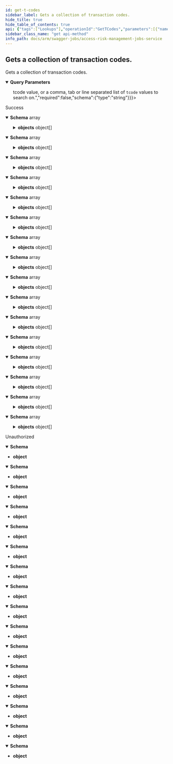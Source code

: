 ```yaml
---
id: get-t-codes
sidebar_label: Gets a collection of transaction codes.
hide_title: true
hide_table_of_contents: true
api: {"tags":["Lookups"],"operationId":"GetTCodes","parameters":[{"name":"options","in":"query","description":"","required":false,"schema":{"type":"string"}},{"name":"search","in":"query","description":"Optional: A value to search the results on.","required":false,"schema":{"type":"string"}},{"name":"bulkSearch","in":"query","description":"Optional: A single <code>tcode</code> value, or a comma, tab or line separated list of <code>tcode</code> values to search on.","required":false,"schema":{"type":"string"}}],"responses":{"200":{"description":"Success","content":{"application/json;odata.metadata=minimal;odata.streaming=true":{"schema":{"uniqueItems":false,"type":"array","items":{"description":"Represents a transaction code object.","type":"object","properties":{"tCode":{"description":"Represents the transaction code.","type":"string"},"description":{"description":"Represents the transaction code description.","type":"string"},"objects":{"description":"Represents the collection of objects assigned to this TCode.","uniqueItems":false,"type":"array","items":{"description":"Represents a TCode authorization object.","type":"object","properties":{"name":{"description":"The name of the TCode authorization object.","type":"string"},"fields":{"description":"A collection of TCode authorization fields.","uniqueItems":false,"type":"array","items":{"description":"Represents a TCode authorization object field.","type":"object","properties":{"name":{"description":"The name of the authorization object field.","type":"string"},"from":{"description":"The starting value of the authorization object field.","type":"string"},"to":{"description":"The ending value of the authorization object field.","type":"string"}}}}}}}}}}},"application/json;odata.metadata=minimal;odata.streaming=false":{"schema":{"uniqueItems":false,"type":"array","items":{"description":"Represents a transaction code object.","type":"object","properties":{"tCode":{"description":"Represents the transaction code.","type":"string"},"description":{"description":"Represents the transaction code description.","type":"string"},"objects":{"description":"Represents the collection of objects assigned to this TCode.","uniqueItems":false,"type":"array","items":{"description":"Represents a TCode authorization object.","type":"object","properties":{"name":{"description":"The name of the TCode authorization object.","type":"string"},"fields":{"description":"A collection of TCode authorization fields.","uniqueItems":false,"type":"array","items":{"description":"Represents a TCode authorization object field.","type":"object","properties":{"name":{"description":"The name of the authorization object field.","type":"string"},"from":{"description":"The starting value of the authorization object field.","type":"string"},"to":{"description":"The ending value of the authorization object field.","type":"string"}}}}}}}}}}},"application/json;odata.metadata=minimal":{"schema":{"uniqueItems":false,"type":"array","items":{"description":"Represents a transaction code object.","type":"object","properties":{"tCode":{"description":"Represents the transaction code.","type":"string"},"description":{"description":"Represents the transaction code description.","type":"string"},"objects":{"description":"Represents the collection of objects assigned to this TCode.","uniqueItems":false,"type":"array","items":{"description":"Represents a TCode authorization object.","type":"object","properties":{"name":{"description":"The name of the TCode authorization object.","type":"string"},"fields":{"description":"A collection of TCode authorization fields.","uniqueItems":false,"type":"array","items":{"description":"Represents a TCode authorization object field.","type":"object","properties":{"name":{"description":"The name of the authorization object field.","type":"string"},"from":{"description":"The starting value of the authorization object field.","type":"string"},"to":{"description":"The ending value of the authorization object field.","type":"string"}}}}}}}}}}},"application/json;odata.metadata=full;odata.streaming=true":{"schema":{"uniqueItems":false,"type":"array","items":{"description":"Represents a transaction code object.","type":"object","properties":{"tCode":{"description":"Represents the transaction code.","type":"string"},"description":{"description":"Represents the transaction code description.","type":"string"},"objects":{"description":"Represents the collection of objects assigned to this TCode.","uniqueItems":false,"type":"array","items":{"description":"Represents a TCode authorization object.","type":"object","properties":{"name":{"description":"The name of the TCode authorization object.","type":"string"},"fields":{"description":"A collection of TCode authorization fields.","uniqueItems":false,"type":"array","items":{"description":"Represents a TCode authorization object field.","type":"object","properties":{"name":{"description":"The name of the authorization object field.","type":"string"},"from":{"description":"The starting value of the authorization object field.","type":"string"},"to":{"description":"The ending value of the authorization object field.","type":"string"}}}}}}}}}}},"application/json;odata.metadata=full;odata.streaming=false":{"schema":{"uniqueItems":false,"type":"array","items":{"description":"Represents a transaction code object.","type":"object","properties":{"tCode":{"description":"Represents the transaction code.","type":"string"},"description":{"description":"Represents the transaction code description.","type":"string"},"objects":{"description":"Represents the collection of objects assigned to this TCode.","uniqueItems":false,"type":"array","items":{"description":"Represents a TCode authorization object.","type":"object","properties":{"name":{"description":"The name of the TCode authorization object.","type":"string"},"fields":{"description":"A collection of TCode authorization fields.","uniqueItems":false,"type":"array","items":{"description":"Represents a TCode authorization object field.","type":"object","properties":{"name":{"description":"The name of the authorization object field.","type":"string"},"from":{"description":"The starting value of the authorization object field.","type":"string"},"to":{"description":"The ending value of the authorization object field.","type":"string"}}}}}}}}}}},"application/json;odata.metadata=full":{"schema":{"uniqueItems":false,"type":"array","items":{"description":"Represents a transaction code object.","type":"object","properties":{"tCode":{"description":"Represents the transaction code.","type":"string"},"description":{"description":"Represents the transaction code description.","type":"string"},"objects":{"description":"Represents the collection of objects assigned to this TCode.","uniqueItems":false,"type":"array","items":{"description":"Represents a TCode authorization object.","type":"object","properties":{"name":{"description":"The name of the TCode authorization object.","type":"string"},"fields":{"description":"A collection of TCode authorization fields.","uniqueItems":false,"type":"array","items":{"description":"Represents a TCode authorization object field.","type":"object","properties":{"name":{"description":"The name of the authorization object field.","type":"string"},"from":{"description":"The starting value of the authorization object field.","type":"string"},"to":{"description":"The ending value of the authorization object field.","type":"string"}}}}}}}}}}},"application/json;odata.metadata=none;odata.streaming=true":{"schema":{"uniqueItems":false,"type":"array","items":{"description":"Represents a transaction code object.","type":"object","properties":{"tCode":{"description":"Represents the transaction code.","type":"string"},"description":{"description":"Represents the transaction code description.","type":"string"},"objects":{"description":"Represents the collection of objects assigned to this TCode.","uniqueItems":false,"type":"array","items":{"description":"Represents a TCode authorization object.","type":"object","properties":{"name":{"description":"The name of the TCode authorization object.","type":"string"},"fields":{"description":"A collection of TCode authorization fields.","uniqueItems":false,"type":"array","items":{"description":"Represents a TCode authorization object field.","type":"object","properties":{"name":{"description":"The name of the authorization object field.","type":"string"},"from":{"description":"The starting value of the authorization object field.","type":"string"},"to":{"description":"The ending value of the authorization object field.","type":"string"}}}}}}}}}}},"application/json;odata.metadata=none;odata.streaming=false":{"schema":{"uniqueItems":false,"type":"array","items":{"description":"Represents a transaction code object.","type":"object","properties":{"tCode":{"description":"Represents the transaction code.","type":"string"},"description":{"description":"Represents the transaction code description.","type":"string"},"objects":{"description":"Represents the collection of objects assigned to this TCode.","uniqueItems":false,"type":"array","items":{"description":"Represents a TCode authorization object.","type":"object","properties":{"name":{"description":"The name of the TCode authorization object.","type":"string"},"fields":{"description":"A collection of TCode authorization fields.","uniqueItems":false,"type":"array","items":{"description":"Represents a TCode authorization object field.","type":"object","properties":{"name":{"description":"The name of the authorization object field.","type":"string"},"from":{"description":"The starting value of the authorization object field.","type":"string"},"to":{"description":"The ending value of the authorization object field.","type":"string"}}}}}}}}}}},"application/json;odata.metadata=none":{"schema":{"uniqueItems":false,"type":"array","items":{"description":"Represents a transaction code object.","type":"object","properties":{"tCode":{"description":"Represents the transaction code.","type":"string"},"description":{"description":"Represents the transaction code description.","type":"string"},"objects":{"description":"Represents the collection of objects assigned to this TCode.","uniqueItems":false,"type":"array","items":{"description":"Represents a TCode authorization object.","type":"object","properties":{"name":{"description":"The name of the TCode authorization object.","type":"string"},"fields":{"description":"A collection of TCode authorization fields.","uniqueItems":false,"type":"array","items":{"description":"Represents a TCode authorization object field.","type":"object","properties":{"name":{"description":"The name of the authorization object field.","type":"string"},"from":{"description":"The starting value of the authorization object field.","type":"string"},"to":{"description":"The ending value of the authorization object field.","type":"string"}}}}}}}}}}},"application/json;odata.streaming=true":{"schema":{"uniqueItems":false,"type":"array","items":{"description":"Represents a transaction code object.","type":"object","properties":{"tCode":{"description":"Represents the transaction code.","type":"string"},"description":{"description":"Represents the transaction code description.","type":"string"},"objects":{"description":"Represents the collection of objects assigned to this TCode.","uniqueItems":false,"type":"array","items":{"description":"Represents a TCode authorization object.","type":"object","properties":{"name":{"description":"The name of the TCode authorization object.","type":"string"},"fields":{"description":"A collection of TCode authorization fields.","uniqueItems":false,"type":"array","items":{"description":"Represents a TCode authorization object field.","type":"object","properties":{"name":{"description":"The name of the authorization object field.","type":"string"},"from":{"description":"The starting value of the authorization object field.","type":"string"},"to":{"description":"The ending value of the authorization object field.","type":"string"}}}}}}}}}}},"application/json;odata.streaming=false":{"schema":{"uniqueItems":false,"type":"array","items":{"description":"Represents a transaction code object.","type":"object","properties":{"tCode":{"description":"Represents the transaction code.","type":"string"},"description":{"description":"Represents the transaction code description.","type":"string"},"objects":{"description":"Represents the collection of objects assigned to this TCode.","uniqueItems":false,"type":"array","items":{"description":"Represents a TCode authorization object.","type":"object","properties":{"name":{"description":"The name of the TCode authorization object.","type":"string"},"fields":{"description":"A collection of TCode authorization fields.","uniqueItems":false,"type":"array","items":{"description":"Represents a TCode authorization object field.","type":"object","properties":{"name":{"description":"The name of the authorization object field.","type":"string"},"from":{"description":"The starting value of the authorization object field.","type":"string"},"to":{"description":"The ending value of the authorization object field.","type":"string"}}}}}}}}}}},"application/json":{"schema":{"uniqueItems":false,"type":"array","items":{"description":"Represents a transaction code object.","type":"object","properties":{"tCode":{"description":"Represents the transaction code.","type":"string"},"description":{"description":"Represents the transaction code description.","type":"string"},"objects":{"description":"Represents the collection of objects assigned to this TCode.","uniqueItems":false,"type":"array","items":{"description":"Represents a TCode authorization object.","type":"object","properties":{"name":{"description":"The name of the TCode authorization object.","type":"string"},"fields":{"description":"A collection of TCode authorization fields.","uniqueItems":false,"type":"array","items":{"description":"Represents a TCode authorization object field.","type":"object","properties":{"name":{"description":"The name of the authorization object field.","type":"string"},"from":{"description":"The starting value of the authorization object field.","type":"string"},"to":{"description":"The ending value of the authorization object field.","type":"string"}}}}}}}}}}},"application/xml":{"schema":{"uniqueItems":false,"type":"array","items":{"description":"Represents a transaction code object.","type":"object","properties":{"tCode":{"description":"Represents the transaction code.","type":"string"},"description":{"description":"Represents the transaction code description.","type":"string"},"objects":{"description":"Represents the collection of objects assigned to this TCode.","uniqueItems":false,"type":"array","items":{"description":"Represents a TCode authorization object.","type":"object","properties":{"name":{"description":"The name of the TCode authorization object.","type":"string"},"fields":{"description":"A collection of TCode authorization fields.","uniqueItems":false,"type":"array","items":{"description":"Represents a TCode authorization object field.","type":"object","properties":{"name":{"description":"The name of the authorization object field.","type":"string"},"from":{"description":"The starting value of the authorization object field.","type":"string"},"to":{"description":"The ending value of the authorization object field.","type":"string"}}}}}}}}}}},"application/prs.odatatestxx-odata":{"schema":{"uniqueItems":false,"type":"array","items":{"description":"Represents a transaction code object.","type":"object","properties":{"tCode":{"description":"Represents the transaction code.","type":"string"},"description":{"description":"Represents the transaction code description.","type":"string"},"objects":{"description":"Represents the collection of objects assigned to this TCode.","uniqueItems":false,"type":"array","items":{"description":"Represents a TCode authorization object.","type":"object","properties":{"name":{"description":"The name of the TCode authorization object.","type":"string"},"fields":{"description":"A collection of TCode authorization fields.","uniqueItems":false,"type":"array","items":{"description":"Represents a TCode authorization object field.","type":"object","properties":{"name":{"description":"The name of the authorization object field.","type":"string"},"from":{"description":"The starting value of the authorization object field.","type":"string"},"to":{"description":"The ending value of the authorization object field.","type":"string"}}}}}}}}}}},"text/plain":{"schema":{"uniqueItems":false,"type":"array","items":{"description":"Represents a transaction code object.","type":"object","properties":{"tCode":{"description":"Represents the transaction code.","type":"string"},"description":{"description":"Represents the transaction code description.","type":"string"},"objects":{"description":"Represents the collection of objects assigned to this TCode.","uniqueItems":false,"type":"array","items":{"description":"Represents a TCode authorization object.","type":"object","properties":{"name":{"description":"The name of the TCode authorization object.","type":"string"},"fields":{"description":"A collection of TCode authorization fields.","uniqueItems":false,"type":"array","items":{"description":"Represents a TCode authorization object field.","type":"object","properties":{"name":{"description":"The name of the authorization object field.","type":"string"},"from":{"description":"The starting value of the authorization object field.","type":"string"},"to":{"description":"The ending value of the authorization object field.","type":"string"}}}}}}}}}}},"text/json":{"schema":{"uniqueItems":false,"type":"array","items":{"description":"Represents a transaction code object.","type":"object","properties":{"tCode":{"description":"Represents the transaction code.","type":"string"},"description":{"description":"Represents the transaction code description.","type":"string"},"objects":{"description":"Represents the collection of objects assigned to this TCode.","uniqueItems":false,"type":"array","items":{"description":"Represents a TCode authorization object.","type":"object","properties":{"name":{"description":"The name of the TCode authorization object.","type":"string"},"fields":{"description":"A collection of TCode authorization fields.","uniqueItems":false,"type":"array","items":{"description":"Represents a TCode authorization object field.","type":"object","properties":{"name":{"description":"The name of the authorization object field.","type":"string"},"from":{"description":"The starting value of the authorization object field.","type":"string"},"to":{"description":"The ending value of the authorization object field.","type":"string"}}}}}}}}}}}}},"401":{"description":"Unauthorized","content":{"application/json;odata.metadata=minimal;odata.streaming=true":{"schema":{"type":"object"}},"application/json;odata.metadata=minimal;odata.streaming=false":{"schema":{"type":"object"}},"application/json;odata.metadata=minimal":{"schema":{"type":"object"}},"application/json;odata.metadata=full;odata.streaming=true":{"schema":{"type":"object"}},"application/json;odata.metadata=full;odata.streaming=false":{"schema":{"type":"object"}},"application/json;odata.metadata=full":{"schema":{"type":"object"}},"application/json;odata.metadata=none;odata.streaming=true":{"schema":{"type":"object"}},"application/json;odata.metadata=none;odata.streaming=false":{"schema":{"type":"object"}},"application/json;odata.metadata=none":{"schema":{"type":"object"}},"application/json;odata.streaming=true":{"schema":{"type":"object"}},"application/json;odata.streaming=false":{"schema":{"type":"object"}},"application/json":{"schema":{"type":"object"}},"application/xml":{"schema":{"type":"object"}},"application/prs.odatatestxx-odata":{"schema":{"type":"object"}},"text/plain":{"schema":{"type":"object"}},"text/json":{"schema":{"type":"object"}}}}},"description":"Gets a collection of transaction codes.","method":"get","path":"/api/lookups/tcodes","info":{"version":"1.0","title":"Access Risk Management Jobs Service"},"postman":{"name":"Gets a collection of transaction codes.","description":{"type":"text/plain"},"url":{"path":["api","lookups","tcodes"],"host":["{{baseUrl}}"],"query":[{"disabled":false,"key":"options","value":""},{"disabled":false,"description":{"content":"Optional: A value to search the results on.","type":"text/plain"},"key":"search","value":""},{"disabled":false,"description":{"content":"Optional: A single <code>tcode</code> value, or a comma, tab or line separated list of <code>tcode</code> values to search on.","type":"text/plain"},"key":"bulkSearch","value":""}],"variable":[]},"header":[{"key":"Accept","value":"application/json;odata.metadata=minimal;odata.streaming=true"}],"method":"GET"}}
sidebar_class_name: "get api-method"
info_path: docs/arm/swagger-jobs/access-risk-management-jobs-service
---
```



## Gets a collection of transaction codes.



Gets a collection of transaction codes.

<details style={{"marginBottom":"1rem"}} data-collapsed={false} open={true}><summary style={{}}><strong>Query Parameters</strong></summary><div><ul><ParamsItem className={"paramsItem"} param={{"name":"options","in":"query","description":"","required":false,"schema":{"type":"string"}}}></ParamsItem><ParamsItem className={"paramsItem"} param={{"name":"search","in":"query","description":"Optional: A value to search the results on.","required":false,"schema":{"type":"string"}}}></ParamsItem><ParamsItem className={"paramsItem"} param={{"name":"bulkSearch","in":"query","description":"Optional: A single <code>tcode</code> value, or a comma, tab or line separated list of <code>tcode</code> values to search on.","required":false,"schema":{"type":"string"}}}></ParamsItem></ul></div></details><div><ApiTabs><TabItem label={"200"} value={"200"}><div>

Success

</div><div><MimeTabs groupId={"mime-type"}><TabItem label={"application/json;odata.metadata=minimal;odata.streaming=true"} value={"application/json;odata.metadata=minimal;odata.streaming=true"}><SchemaTabs groupId={"schema-tabs"}><TabItem label={"Schema"} value={"Schema"}><details style={{}} data-collapsed={false} open={true}><summary style={{"textAlign":"left"}}><strong>Schema</strong><span style={{"opacity":"0.6"}}> array</span></summary><div style={{"textAlign":"left","marginLeft":"1rem"}}></div><ul style={{"marginLeft":"1rem"}}><SchemaItem collapsible={false} name={"tCode"} required={false} schemaDescription={"Represents the transaction code."} schemaName={"string"} qualifierMessage={undefined} defaultValue={undefined}></SchemaItem><SchemaItem collapsible={false} name={"description"} required={false} schemaDescription={"Represents the transaction code description."} schemaName={"string"} qualifierMessage={undefined} defaultValue={undefined}></SchemaItem><SchemaItem collapsible={true} className={"schemaItem"}><details style={{}}><summary style={{}}><strong>objects</strong><span style={{"opacity":"0.6"}}> object[]</span></summary><div style={{"marginLeft":"1rem"}}><div style={{"marginTop":".5rem","marginBottom":".5rem"}}>

Represents the collection of objects assigned to this TCode.

</div><SchemaItem collapsible={false} name={"name"} required={false} schemaDescription={"The name of the TCode authorization object."} schemaName={"string"} qualifierMessage={undefined} defaultValue={undefined}></SchemaItem><SchemaItem collapsible={true} className={"schemaItem"}><details style={{}}><summary style={{}}><strong>fields</strong><span style={{"opacity":"0.6"}}> object[]</span></summary><div style={{"marginLeft":"1rem"}}><div style={{"marginTop":".5rem","marginBottom":".5rem"}}>

A collection of TCode authorization fields.

</div><SchemaItem collapsible={false} name={"name"} required={false} schemaDescription={"The name of the authorization object field."} schemaName={"string"} qualifierMessage={undefined} defaultValue={undefined}></SchemaItem><SchemaItem collapsible={false} name={"from"} required={false} schemaDescription={"The starting value of the authorization object field."} schemaName={"string"} qualifierMessage={undefined} defaultValue={undefined}></SchemaItem><SchemaItem collapsible={false} name={"to"} required={false} schemaDescription={"The ending value of the authorization object field."} schemaName={"string"} qualifierMessage={undefined} defaultValue={undefined}></SchemaItem></div></details></SchemaItem></div></details></SchemaItem></ul></details></TabItem></SchemaTabs></TabItem><TabItem label={"application/json;odata.metadata=minimal;odata.streaming=false"} value={"application/json;odata.metadata=minimal;odata.streaming=false"}><SchemaTabs groupId={"schema-tabs"}><TabItem label={"Schema"} value={"Schema"}><details style={{}} data-collapsed={false} open={true}><summary style={{"textAlign":"left"}}><strong>Schema</strong><span style={{"opacity":"0.6"}}> array</span></summary><div style={{"textAlign":"left","marginLeft":"1rem"}}></div><ul style={{"marginLeft":"1rem"}}><SchemaItem collapsible={false} name={"tCode"} required={false} schemaDescription={"Represents the transaction code."} schemaName={"string"} qualifierMessage={undefined} defaultValue={undefined}></SchemaItem><SchemaItem collapsible={false} name={"description"} required={false} schemaDescription={"Represents the transaction code description."} schemaName={"string"} qualifierMessage={undefined} defaultValue={undefined}></SchemaItem><SchemaItem collapsible={true} className={"schemaItem"}><details style={{}}><summary style={{}}><strong>objects</strong><span style={{"opacity":"0.6"}}> object[]</span></summary><div style={{"marginLeft":"1rem"}}><div style={{"marginTop":".5rem","marginBottom":".5rem"}}>

Represents the collection of objects assigned to this TCode.

</div><SchemaItem collapsible={false} name={"name"} required={false} schemaDescription={"The name of the TCode authorization object."} schemaName={"string"} qualifierMessage={undefined} defaultValue={undefined}></SchemaItem><SchemaItem collapsible={true} className={"schemaItem"}><details style={{}}><summary style={{}}><strong>fields</strong><span style={{"opacity":"0.6"}}> object[]</span></summary><div style={{"marginLeft":"1rem"}}><div style={{"marginTop":".5rem","marginBottom":".5rem"}}>

A collection of TCode authorization fields.

</div><SchemaItem collapsible={false} name={"name"} required={false} schemaDescription={"The name of the authorization object field."} schemaName={"string"} qualifierMessage={undefined} defaultValue={undefined}></SchemaItem><SchemaItem collapsible={false} name={"from"} required={false} schemaDescription={"The starting value of the authorization object field."} schemaName={"string"} qualifierMessage={undefined} defaultValue={undefined}></SchemaItem><SchemaItem collapsible={false} name={"to"} required={false} schemaDescription={"The ending value of the authorization object field."} schemaName={"string"} qualifierMessage={undefined} defaultValue={undefined}></SchemaItem></div></details></SchemaItem></div></details></SchemaItem></ul></details></TabItem></SchemaTabs></TabItem><TabItem label={"application/json;odata.metadata=minimal"} value={"application/json;odata.metadata=minimal"}><SchemaTabs groupId={"schema-tabs"}><TabItem label={"Schema"} value={"Schema"}><details style={{}} data-collapsed={false} open={true}><summary style={{"textAlign":"left"}}><strong>Schema</strong><span style={{"opacity":"0.6"}}> array</span></summary><div style={{"textAlign":"left","marginLeft":"1rem"}}></div><ul style={{"marginLeft":"1rem"}}><SchemaItem collapsible={false} name={"tCode"} required={false} schemaDescription={"Represents the transaction code."} schemaName={"string"} qualifierMessage={undefined} defaultValue={undefined}></SchemaItem><SchemaItem collapsible={false} name={"description"} required={false} schemaDescription={"Represents the transaction code description."} schemaName={"string"} qualifierMessage={undefined} defaultValue={undefined}></SchemaItem><SchemaItem collapsible={true} className={"schemaItem"}><details style={{}}><summary style={{}}><strong>objects</strong><span style={{"opacity":"0.6"}}> object[]</span></summary><div style={{"marginLeft":"1rem"}}><div style={{"marginTop":".5rem","marginBottom":".5rem"}}>

Represents the collection of objects assigned to this TCode.

</div><SchemaItem collapsible={false} name={"name"} required={false} schemaDescription={"The name of the TCode authorization object."} schemaName={"string"} qualifierMessage={undefined} defaultValue={undefined}></SchemaItem><SchemaItem collapsible={true} className={"schemaItem"}><details style={{}}><summary style={{}}><strong>fields</strong><span style={{"opacity":"0.6"}}> object[]</span></summary><div style={{"marginLeft":"1rem"}}><div style={{"marginTop":".5rem","marginBottom":".5rem"}}>

A collection of TCode authorization fields.

</div><SchemaItem collapsible={false} name={"name"} required={false} schemaDescription={"The name of the authorization object field."} schemaName={"string"} qualifierMessage={undefined} defaultValue={undefined}></SchemaItem><SchemaItem collapsible={false} name={"from"} required={false} schemaDescription={"The starting value of the authorization object field."} schemaName={"string"} qualifierMessage={undefined} defaultValue={undefined}></SchemaItem><SchemaItem collapsible={false} name={"to"} required={false} schemaDescription={"The ending value of the authorization object field."} schemaName={"string"} qualifierMessage={undefined} defaultValue={undefined}></SchemaItem></div></details></SchemaItem></div></details></SchemaItem></ul></details></TabItem></SchemaTabs></TabItem><TabItem label={"application/json;odata.metadata=full;odata.streaming=true"} value={"application/json;odata.metadata=full;odata.streaming=true"}><SchemaTabs groupId={"schema-tabs"}><TabItem label={"Schema"} value={"Schema"}><details style={{}} data-collapsed={false} open={true}><summary style={{"textAlign":"left"}}><strong>Schema</strong><span style={{"opacity":"0.6"}}> array</span></summary><div style={{"textAlign":"left","marginLeft":"1rem"}}></div><ul style={{"marginLeft":"1rem"}}><SchemaItem collapsible={false} name={"tCode"} required={false} schemaDescription={"Represents the transaction code."} schemaName={"string"} qualifierMessage={undefined} defaultValue={undefined}></SchemaItem><SchemaItem collapsible={false} name={"description"} required={false} schemaDescription={"Represents the transaction code description."} schemaName={"string"} qualifierMessage={undefined} defaultValue={undefined}></SchemaItem><SchemaItem collapsible={true} className={"schemaItem"}><details style={{}}><summary style={{}}><strong>objects</strong><span style={{"opacity":"0.6"}}> object[]</span></summary><div style={{"marginLeft":"1rem"}}><div style={{"marginTop":".5rem","marginBottom":".5rem"}}>

Represents the collection of objects assigned to this TCode.

</div><SchemaItem collapsible={false} name={"name"} required={false} schemaDescription={"The name of the TCode authorization object."} schemaName={"string"} qualifierMessage={undefined} defaultValue={undefined}></SchemaItem><SchemaItem collapsible={true} className={"schemaItem"}><details style={{}}><summary style={{}}><strong>fields</strong><span style={{"opacity":"0.6"}}> object[]</span></summary><div style={{"marginLeft":"1rem"}}><div style={{"marginTop":".5rem","marginBottom":".5rem"}}>

A collection of TCode authorization fields.

</div><SchemaItem collapsible={false} name={"name"} required={false} schemaDescription={"The name of the authorization object field."} schemaName={"string"} qualifierMessage={undefined} defaultValue={undefined}></SchemaItem><SchemaItem collapsible={false} name={"from"} required={false} schemaDescription={"The starting value of the authorization object field."} schemaName={"string"} qualifierMessage={undefined} defaultValue={undefined}></SchemaItem><SchemaItem collapsible={false} name={"to"} required={false} schemaDescription={"The ending value of the authorization object field."} schemaName={"string"} qualifierMessage={undefined} defaultValue={undefined}></SchemaItem></div></details></SchemaItem></div></details></SchemaItem></ul></details></TabItem></SchemaTabs></TabItem><TabItem label={"application/json;odata.metadata=full;odata.streaming=false"} value={"application/json;odata.metadata=full;odata.streaming=false"}><SchemaTabs groupId={"schema-tabs"}><TabItem label={"Schema"} value={"Schema"}><details style={{}} data-collapsed={false} open={true}><summary style={{"textAlign":"left"}}><strong>Schema</strong><span style={{"opacity":"0.6"}}> array</span></summary><div style={{"textAlign":"left","marginLeft":"1rem"}}></div><ul style={{"marginLeft":"1rem"}}><SchemaItem collapsible={false} name={"tCode"} required={false} schemaDescription={"Represents the transaction code."} schemaName={"string"} qualifierMessage={undefined} defaultValue={undefined}></SchemaItem><SchemaItem collapsible={false} name={"description"} required={false} schemaDescription={"Represents the transaction code description."} schemaName={"string"} qualifierMessage={undefined} defaultValue={undefined}></SchemaItem><SchemaItem collapsible={true} className={"schemaItem"}><details style={{}}><summary style={{}}><strong>objects</strong><span style={{"opacity":"0.6"}}> object[]</span></summary><div style={{"marginLeft":"1rem"}}><div style={{"marginTop":".5rem","marginBottom":".5rem"}}>

Represents the collection of objects assigned to this TCode.

</div><SchemaItem collapsible={false} name={"name"} required={false} schemaDescription={"The name of the TCode authorization object."} schemaName={"string"} qualifierMessage={undefined} defaultValue={undefined}></SchemaItem><SchemaItem collapsible={true} className={"schemaItem"}><details style={{}}><summary style={{}}><strong>fields</strong><span style={{"opacity":"0.6"}}> object[]</span></summary><div style={{"marginLeft":"1rem"}}><div style={{"marginTop":".5rem","marginBottom":".5rem"}}>

A collection of TCode authorization fields.

</div><SchemaItem collapsible={false} name={"name"} required={false} schemaDescription={"The name of the authorization object field."} schemaName={"string"} qualifierMessage={undefined} defaultValue={undefined}></SchemaItem><SchemaItem collapsible={false} name={"from"} required={false} schemaDescription={"The starting value of the authorization object field."} schemaName={"string"} qualifierMessage={undefined} defaultValue={undefined}></SchemaItem><SchemaItem collapsible={false} name={"to"} required={false} schemaDescription={"The ending value of the authorization object field."} schemaName={"string"} qualifierMessage={undefined} defaultValue={undefined}></SchemaItem></div></details></SchemaItem></div></details></SchemaItem></ul></details></TabItem></SchemaTabs></TabItem><TabItem label={"application/json;odata.metadata=full"} value={"application/json;odata.metadata=full"}><SchemaTabs groupId={"schema-tabs"}><TabItem label={"Schema"} value={"Schema"}><details style={{}} data-collapsed={false} open={true}><summary style={{"textAlign":"left"}}><strong>Schema</strong><span style={{"opacity":"0.6"}}> array</span></summary><div style={{"textAlign":"left","marginLeft":"1rem"}}></div><ul style={{"marginLeft":"1rem"}}><SchemaItem collapsible={false} name={"tCode"} required={false} schemaDescription={"Represents the transaction code."} schemaName={"string"} qualifierMessage={undefined} defaultValue={undefined}></SchemaItem><SchemaItem collapsible={false} name={"description"} required={false} schemaDescription={"Represents the transaction code description."} schemaName={"string"} qualifierMessage={undefined} defaultValue={undefined}></SchemaItem><SchemaItem collapsible={true} className={"schemaItem"}><details style={{}}><summary style={{}}><strong>objects</strong><span style={{"opacity":"0.6"}}> object[]</span></summary><div style={{"marginLeft":"1rem"}}><div style={{"marginTop":".5rem","marginBottom":".5rem"}}>

Represents the collection of objects assigned to this TCode.

</div><SchemaItem collapsible={false} name={"name"} required={false} schemaDescription={"The name of the TCode authorization object."} schemaName={"string"} qualifierMessage={undefined} defaultValue={undefined}></SchemaItem><SchemaItem collapsible={true} className={"schemaItem"}><details style={{}}><summary style={{}}><strong>fields</strong><span style={{"opacity":"0.6"}}> object[]</span></summary><div style={{"marginLeft":"1rem"}}><div style={{"marginTop":".5rem","marginBottom":".5rem"}}>

A collection of TCode authorization fields.

</div><SchemaItem collapsible={false} name={"name"} required={false} schemaDescription={"The name of the authorization object field."} schemaName={"string"} qualifierMessage={undefined} defaultValue={undefined}></SchemaItem><SchemaItem collapsible={false} name={"from"} required={false} schemaDescription={"The starting value of the authorization object field."} schemaName={"string"} qualifierMessage={undefined} defaultValue={undefined}></SchemaItem><SchemaItem collapsible={false} name={"to"} required={false} schemaDescription={"The ending value of the authorization object field."} schemaName={"string"} qualifierMessage={undefined} defaultValue={undefined}></SchemaItem></div></details></SchemaItem></div></details></SchemaItem></ul></details></TabItem></SchemaTabs></TabItem><TabItem label={"application/json;odata.metadata=none;odata.streaming=true"} value={"application/json;odata.metadata=none;odata.streaming=true"}><SchemaTabs groupId={"schema-tabs"}><TabItem label={"Schema"} value={"Schema"}><details style={{}} data-collapsed={false} open={true}><summary style={{"textAlign":"left"}}><strong>Schema</strong><span style={{"opacity":"0.6"}}> array</span></summary><div style={{"textAlign":"left","marginLeft":"1rem"}}></div><ul style={{"marginLeft":"1rem"}}><SchemaItem collapsible={false} name={"tCode"} required={false} schemaDescription={"Represents the transaction code."} schemaName={"string"} qualifierMessage={undefined} defaultValue={undefined}></SchemaItem><SchemaItem collapsible={false} name={"description"} required={false} schemaDescription={"Represents the transaction code description."} schemaName={"string"} qualifierMessage={undefined} defaultValue={undefined}></SchemaItem><SchemaItem collapsible={true} className={"schemaItem"}><details style={{}}><summary style={{}}><strong>objects</strong><span style={{"opacity":"0.6"}}> object[]</span></summary><div style={{"marginLeft":"1rem"}}><div style={{"marginTop":".5rem","marginBottom":".5rem"}}>

Represents the collection of objects assigned to this TCode.

</div><SchemaItem collapsible={false} name={"name"} required={false} schemaDescription={"The name of the TCode authorization object."} schemaName={"string"} qualifierMessage={undefined} defaultValue={undefined}></SchemaItem><SchemaItem collapsible={true} className={"schemaItem"}><details style={{}}><summary style={{}}><strong>fields</strong><span style={{"opacity":"0.6"}}> object[]</span></summary><div style={{"marginLeft":"1rem"}}><div style={{"marginTop":".5rem","marginBottom":".5rem"}}>

A collection of TCode authorization fields.

</div><SchemaItem collapsible={false} name={"name"} required={false} schemaDescription={"The name of the authorization object field."} schemaName={"string"} qualifierMessage={undefined} defaultValue={undefined}></SchemaItem><SchemaItem collapsible={false} name={"from"} required={false} schemaDescription={"The starting value of the authorization object field."} schemaName={"string"} qualifierMessage={undefined} defaultValue={undefined}></SchemaItem><SchemaItem collapsible={false} name={"to"} required={false} schemaDescription={"The ending value of the authorization object field."} schemaName={"string"} qualifierMessage={undefined} defaultValue={undefined}></SchemaItem></div></details></SchemaItem></div></details></SchemaItem></ul></details></TabItem></SchemaTabs></TabItem><TabItem label={"application/json;odata.metadata=none;odata.streaming=false"} value={"application/json;odata.metadata=none;odata.streaming=false"}><SchemaTabs groupId={"schema-tabs"}><TabItem label={"Schema"} value={"Schema"}><details style={{}} data-collapsed={false} open={true}><summary style={{"textAlign":"left"}}><strong>Schema</strong><span style={{"opacity":"0.6"}}> array</span></summary><div style={{"textAlign":"left","marginLeft":"1rem"}}></div><ul style={{"marginLeft":"1rem"}}><SchemaItem collapsible={false} name={"tCode"} required={false} schemaDescription={"Represents the transaction code."} schemaName={"string"} qualifierMessage={undefined} defaultValue={undefined}></SchemaItem><SchemaItem collapsible={false} name={"description"} required={false} schemaDescription={"Represents the transaction code description."} schemaName={"string"} qualifierMessage={undefined} defaultValue={undefined}></SchemaItem><SchemaItem collapsible={true} className={"schemaItem"}><details style={{}}><summary style={{}}><strong>objects</strong><span style={{"opacity":"0.6"}}> object[]</span></summary><div style={{"marginLeft":"1rem"}}><div style={{"marginTop":".5rem","marginBottom":".5rem"}}>

Represents the collection of objects assigned to this TCode.

</div><SchemaItem collapsible={false} name={"name"} required={false} schemaDescription={"The name of the TCode authorization object."} schemaName={"string"} qualifierMessage={undefined} defaultValue={undefined}></SchemaItem><SchemaItem collapsible={true} className={"schemaItem"}><details style={{}}><summary style={{}}><strong>fields</strong><span style={{"opacity":"0.6"}}> object[]</span></summary><div style={{"marginLeft":"1rem"}}><div style={{"marginTop":".5rem","marginBottom":".5rem"}}>

A collection of TCode authorization fields.

</div><SchemaItem collapsible={false} name={"name"} required={false} schemaDescription={"The name of the authorization object field."} schemaName={"string"} qualifierMessage={undefined} defaultValue={undefined}></SchemaItem><SchemaItem collapsible={false} name={"from"} required={false} schemaDescription={"The starting value of the authorization object field."} schemaName={"string"} qualifierMessage={undefined} defaultValue={undefined}></SchemaItem><SchemaItem collapsible={false} name={"to"} required={false} schemaDescription={"The ending value of the authorization object field."} schemaName={"string"} qualifierMessage={undefined} defaultValue={undefined}></SchemaItem></div></details></SchemaItem></div></details></SchemaItem></ul></details></TabItem></SchemaTabs></TabItem><TabItem label={"application/json;odata.metadata=none"} value={"application/json;odata.metadata=none"}><SchemaTabs groupId={"schema-tabs"}><TabItem label={"Schema"} value={"Schema"}><details style={{}} data-collapsed={false} open={true}><summary style={{"textAlign":"left"}}><strong>Schema</strong><span style={{"opacity":"0.6"}}> array</span></summary><div style={{"textAlign":"left","marginLeft":"1rem"}}></div><ul style={{"marginLeft":"1rem"}}><SchemaItem collapsible={false} name={"tCode"} required={false} schemaDescription={"Represents the transaction code."} schemaName={"string"} qualifierMessage={undefined} defaultValue={undefined}></SchemaItem><SchemaItem collapsible={false} name={"description"} required={false} schemaDescription={"Represents the transaction code description."} schemaName={"string"} qualifierMessage={undefined} defaultValue={undefined}></SchemaItem><SchemaItem collapsible={true} className={"schemaItem"}><details style={{}}><summary style={{}}><strong>objects</strong><span style={{"opacity":"0.6"}}> object[]</span></summary><div style={{"marginLeft":"1rem"}}><div style={{"marginTop":".5rem","marginBottom":".5rem"}}>

Represents the collection of objects assigned to this TCode.

</div><SchemaItem collapsible={false} name={"name"} required={false} schemaDescription={"The name of the TCode authorization object."} schemaName={"string"} qualifierMessage={undefined} defaultValue={undefined}></SchemaItem><SchemaItem collapsible={true} className={"schemaItem"}><details style={{}}><summary style={{}}><strong>fields</strong><span style={{"opacity":"0.6"}}> object[]</span></summary><div style={{"marginLeft":"1rem"}}><div style={{"marginTop":".5rem","marginBottom":".5rem"}}>

A collection of TCode authorization fields.

</div><SchemaItem collapsible={false} name={"name"} required={false} schemaDescription={"The name of the authorization object field."} schemaName={"string"} qualifierMessage={undefined} defaultValue={undefined}></SchemaItem><SchemaItem collapsible={false} name={"from"} required={false} schemaDescription={"The starting value of the authorization object field."} schemaName={"string"} qualifierMessage={undefined} defaultValue={undefined}></SchemaItem><SchemaItem collapsible={false} name={"to"} required={false} schemaDescription={"The ending value of the authorization object field."} schemaName={"string"} qualifierMessage={undefined} defaultValue={undefined}></SchemaItem></div></details></SchemaItem></div></details></SchemaItem></ul></details></TabItem></SchemaTabs></TabItem><TabItem label={"application/json;odata.streaming=true"} value={"application/json;odata.streaming=true"}><SchemaTabs groupId={"schema-tabs"}><TabItem label={"Schema"} value={"Schema"}><details style={{}} data-collapsed={false} open={true}><summary style={{"textAlign":"left"}}><strong>Schema</strong><span style={{"opacity":"0.6"}}> array</span></summary><div style={{"textAlign":"left","marginLeft":"1rem"}}></div><ul style={{"marginLeft":"1rem"}}><SchemaItem collapsible={false} name={"tCode"} required={false} schemaDescription={"Represents the transaction code."} schemaName={"string"} qualifierMessage={undefined} defaultValue={undefined}></SchemaItem><SchemaItem collapsible={false} name={"description"} required={false} schemaDescription={"Represents the transaction code description."} schemaName={"string"} qualifierMessage={undefined} defaultValue={undefined}></SchemaItem><SchemaItem collapsible={true} className={"schemaItem"}><details style={{}}><summary style={{}}><strong>objects</strong><span style={{"opacity":"0.6"}}> object[]</span></summary><div style={{"marginLeft":"1rem"}}><div style={{"marginTop":".5rem","marginBottom":".5rem"}}>

Represents the collection of objects assigned to this TCode.

</div><SchemaItem collapsible={false} name={"name"} required={false} schemaDescription={"The name of the TCode authorization object."} schemaName={"string"} qualifierMessage={undefined} defaultValue={undefined}></SchemaItem><SchemaItem collapsible={true} className={"schemaItem"}><details style={{}}><summary style={{}}><strong>fields</strong><span style={{"opacity":"0.6"}}> object[]</span></summary><div style={{"marginLeft":"1rem"}}><div style={{"marginTop":".5rem","marginBottom":".5rem"}}>

A collection of TCode authorization fields.

</div><SchemaItem collapsible={false} name={"name"} required={false} schemaDescription={"The name of the authorization object field."} schemaName={"string"} qualifierMessage={undefined} defaultValue={undefined}></SchemaItem><SchemaItem collapsible={false} name={"from"} required={false} schemaDescription={"The starting value of the authorization object field."} schemaName={"string"} qualifierMessage={undefined} defaultValue={undefined}></SchemaItem><SchemaItem collapsible={false} name={"to"} required={false} schemaDescription={"The ending value of the authorization object field."} schemaName={"string"} qualifierMessage={undefined} defaultValue={undefined}></SchemaItem></div></details></SchemaItem></div></details></SchemaItem></ul></details></TabItem></SchemaTabs></TabItem><TabItem label={"application/json;odata.streaming=false"} value={"application/json;odata.streaming=false"}><SchemaTabs groupId={"schema-tabs"}><TabItem label={"Schema"} value={"Schema"}><details style={{}} data-collapsed={false} open={true}><summary style={{"textAlign":"left"}}><strong>Schema</strong><span style={{"opacity":"0.6"}}> array</span></summary><div style={{"textAlign":"left","marginLeft":"1rem"}}></div><ul style={{"marginLeft":"1rem"}}><SchemaItem collapsible={false} name={"tCode"} required={false} schemaDescription={"Represents the transaction code."} schemaName={"string"} qualifierMessage={undefined} defaultValue={undefined}></SchemaItem><SchemaItem collapsible={false} name={"description"} required={false} schemaDescription={"Represents the transaction code description."} schemaName={"string"} qualifierMessage={undefined} defaultValue={undefined}></SchemaItem><SchemaItem collapsible={true} className={"schemaItem"}><details style={{}}><summary style={{}}><strong>objects</strong><span style={{"opacity":"0.6"}}> object[]</span></summary><div style={{"marginLeft":"1rem"}}><div style={{"marginTop":".5rem","marginBottom":".5rem"}}>

Represents the collection of objects assigned to this TCode.

</div><SchemaItem collapsible={false} name={"name"} required={false} schemaDescription={"The name of the TCode authorization object."} schemaName={"string"} qualifierMessage={undefined} defaultValue={undefined}></SchemaItem><SchemaItem collapsible={true} className={"schemaItem"}><details style={{}}><summary style={{}}><strong>fields</strong><span style={{"opacity":"0.6"}}> object[]</span></summary><div style={{"marginLeft":"1rem"}}><div style={{"marginTop":".5rem","marginBottom":".5rem"}}>

A collection of TCode authorization fields.

</div><SchemaItem collapsible={false} name={"name"} required={false} schemaDescription={"The name of the authorization object field."} schemaName={"string"} qualifierMessage={undefined} defaultValue={undefined}></SchemaItem><SchemaItem collapsible={false} name={"from"} required={false} schemaDescription={"The starting value of the authorization object field."} schemaName={"string"} qualifierMessage={undefined} defaultValue={undefined}></SchemaItem><SchemaItem collapsible={false} name={"to"} required={false} schemaDescription={"The ending value of the authorization object field."} schemaName={"string"} qualifierMessage={undefined} defaultValue={undefined}></SchemaItem></div></details></SchemaItem></div></details></SchemaItem></ul></details></TabItem></SchemaTabs></TabItem><TabItem label={"application/json"} value={"application/json"}><SchemaTabs groupId={"schema-tabs"}><TabItem label={"Schema"} value={"Schema"}><details style={{}} data-collapsed={false} open={true}><summary style={{"textAlign":"left"}}><strong>Schema</strong><span style={{"opacity":"0.6"}}> array</span></summary><div style={{"textAlign":"left","marginLeft":"1rem"}}></div><ul style={{"marginLeft":"1rem"}}><SchemaItem collapsible={false} name={"tCode"} required={false} schemaDescription={"Represents the transaction code."} schemaName={"string"} qualifierMessage={undefined} defaultValue={undefined}></SchemaItem><SchemaItem collapsible={false} name={"description"} required={false} schemaDescription={"Represents the transaction code description."} schemaName={"string"} qualifierMessage={undefined} defaultValue={undefined}></SchemaItem><SchemaItem collapsible={true} className={"schemaItem"}><details style={{}}><summary style={{}}><strong>objects</strong><span style={{"opacity":"0.6"}}> object[]</span></summary><div style={{"marginLeft":"1rem"}}><div style={{"marginTop":".5rem","marginBottom":".5rem"}}>

Represents the collection of objects assigned to this TCode.

</div><SchemaItem collapsible={false} name={"name"} required={false} schemaDescription={"The name of the TCode authorization object."} schemaName={"string"} qualifierMessage={undefined} defaultValue={undefined}></SchemaItem><SchemaItem collapsible={true} className={"schemaItem"}><details style={{}}><summary style={{}}><strong>fields</strong><span style={{"opacity":"0.6"}}> object[]</span></summary><div style={{"marginLeft":"1rem"}}><div style={{"marginTop":".5rem","marginBottom":".5rem"}}>

A collection of TCode authorization fields.

</div><SchemaItem collapsible={false} name={"name"} required={false} schemaDescription={"The name of the authorization object field."} schemaName={"string"} qualifierMessage={undefined} defaultValue={undefined}></SchemaItem><SchemaItem collapsible={false} name={"from"} required={false} schemaDescription={"The starting value of the authorization object field."} schemaName={"string"} qualifierMessage={undefined} defaultValue={undefined}></SchemaItem><SchemaItem collapsible={false} name={"to"} required={false} schemaDescription={"The ending value of the authorization object field."} schemaName={"string"} qualifierMessage={undefined} defaultValue={undefined}></SchemaItem></div></details></SchemaItem></div></details></SchemaItem></ul></details></TabItem></SchemaTabs></TabItem><TabItem label={"application/xml"} value={"application/xml"}><SchemaTabs groupId={"schema-tabs"}><TabItem label={"Schema"} value={"Schema"}><details style={{}} data-collapsed={false} open={true}><summary style={{"textAlign":"left"}}><strong>Schema</strong><span style={{"opacity":"0.6"}}> array</span></summary><div style={{"textAlign":"left","marginLeft":"1rem"}}></div><ul style={{"marginLeft":"1rem"}}><SchemaItem collapsible={false} name={"tCode"} required={false} schemaDescription={"Represents the transaction code."} schemaName={"string"} qualifierMessage={undefined} defaultValue={undefined}></SchemaItem><SchemaItem collapsible={false} name={"description"} required={false} schemaDescription={"Represents the transaction code description."} schemaName={"string"} qualifierMessage={undefined} defaultValue={undefined}></SchemaItem><SchemaItem collapsible={true} className={"schemaItem"}><details style={{}}><summary style={{}}><strong>objects</strong><span style={{"opacity":"0.6"}}> object[]</span></summary><div style={{"marginLeft":"1rem"}}><div style={{"marginTop":".5rem","marginBottom":".5rem"}}>

Represents the collection of objects assigned to this TCode.

</div><SchemaItem collapsible={false} name={"name"} required={false} schemaDescription={"The name of the TCode authorization object."} schemaName={"string"} qualifierMessage={undefined} defaultValue={undefined}></SchemaItem><SchemaItem collapsible={true} className={"schemaItem"}><details style={{}}><summary style={{}}><strong>fields</strong><span style={{"opacity":"0.6"}}> object[]</span></summary><div style={{"marginLeft":"1rem"}}><div style={{"marginTop":".5rem","marginBottom":".5rem"}}>

A collection of TCode authorization fields.

</div><SchemaItem collapsible={false} name={"name"} required={false} schemaDescription={"The name of the authorization object field."} schemaName={"string"} qualifierMessage={undefined} defaultValue={undefined}></SchemaItem><SchemaItem collapsible={false} name={"from"} required={false} schemaDescription={"The starting value of the authorization object field."} schemaName={"string"} qualifierMessage={undefined} defaultValue={undefined}></SchemaItem><SchemaItem collapsible={false} name={"to"} required={false} schemaDescription={"The ending value of the authorization object field."} schemaName={"string"} qualifierMessage={undefined} defaultValue={undefined}></SchemaItem></div></details></SchemaItem></div></details></SchemaItem></ul></details></TabItem></SchemaTabs></TabItem><TabItem label={"application/prs.odatatestxx-odata"} value={"application/prs.odatatestxx-odata"}><SchemaTabs groupId={"schema-tabs"}><TabItem label={"Schema"} value={"Schema"}><details style={{}} data-collapsed={false} open={true}><summary style={{"textAlign":"left"}}><strong>Schema</strong><span style={{"opacity":"0.6"}}> array</span></summary><div style={{"textAlign":"left","marginLeft":"1rem"}}></div><ul style={{"marginLeft":"1rem"}}><SchemaItem collapsible={false} name={"tCode"} required={false} schemaDescription={"Represents the transaction code."} schemaName={"string"} qualifierMessage={undefined} defaultValue={undefined}></SchemaItem><SchemaItem collapsible={false} name={"description"} required={false} schemaDescription={"Represents the transaction code description."} schemaName={"string"} qualifierMessage={undefined} defaultValue={undefined}></SchemaItem><SchemaItem collapsible={true} className={"schemaItem"}><details style={{}}><summary style={{}}><strong>objects</strong><span style={{"opacity":"0.6"}}> object[]</span></summary><div style={{"marginLeft":"1rem"}}><div style={{"marginTop":".5rem","marginBottom":".5rem"}}>

Represents the collection of objects assigned to this TCode.

</div><SchemaItem collapsible={false} name={"name"} required={false} schemaDescription={"The name of the TCode authorization object."} schemaName={"string"} qualifierMessage={undefined} defaultValue={undefined}></SchemaItem><SchemaItem collapsible={true} className={"schemaItem"}><details style={{}}><summary style={{}}><strong>fields</strong><span style={{"opacity":"0.6"}}> object[]</span></summary><div style={{"marginLeft":"1rem"}}><div style={{"marginTop":".5rem","marginBottom":".5rem"}}>

A collection of TCode authorization fields.

</div><SchemaItem collapsible={false} name={"name"} required={false} schemaDescription={"The name of the authorization object field."} schemaName={"string"} qualifierMessage={undefined} defaultValue={undefined}></SchemaItem><SchemaItem collapsible={false} name={"from"} required={false} schemaDescription={"The starting value of the authorization object field."} schemaName={"string"} qualifierMessage={undefined} defaultValue={undefined}></SchemaItem><SchemaItem collapsible={false} name={"to"} required={false} schemaDescription={"The ending value of the authorization object field."} schemaName={"string"} qualifierMessage={undefined} defaultValue={undefined}></SchemaItem></div></details></SchemaItem></div></details></SchemaItem></ul></details></TabItem></SchemaTabs></TabItem><TabItem label={"text/plain"} value={"text/plain"}><SchemaTabs groupId={"schema-tabs"}><TabItem label={"Schema"} value={"Schema"}><details style={{}} data-collapsed={false} open={true}><summary style={{"textAlign":"left"}}><strong>Schema</strong><span style={{"opacity":"0.6"}}> array</span></summary><div style={{"textAlign":"left","marginLeft":"1rem"}}></div><ul style={{"marginLeft":"1rem"}}><SchemaItem collapsible={false} name={"tCode"} required={false} schemaDescription={"Represents the transaction code."} schemaName={"string"} qualifierMessage={undefined} defaultValue={undefined}></SchemaItem><SchemaItem collapsible={false} name={"description"} required={false} schemaDescription={"Represents the transaction code description."} schemaName={"string"} qualifierMessage={undefined} defaultValue={undefined}></SchemaItem><SchemaItem collapsible={true} className={"schemaItem"}><details style={{}}><summary style={{}}><strong>objects</strong><span style={{"opacity":"0.6"}}> object[]</span></summary><div style={{"marginLeft":"1rem"}}><div style={{"marginTop":".5rem","marginBottom":".5rem"}}>

Represents the collection of objects assigned to this TCode.

</div><SchemaItem collapsible={false} name={"name"} required={false} schemaDescription={"The name of the TCode authorization object."} schemaName={"string"} qualifierMessage={undefined} defaultValue={undefined}></SchemaItem><SchemaItem collapsible={true} className={"schemaItem"}><details style={{}}><summary style={{}}><strong>fields</strong><span style={{"opacity":"0.6"}}> object[]</span></summary><div style={{"marginLeft":"1rem"}}><div style={{"marginTop":".5rem","marginBottom":".5rem"}}>

A collection of TCode authorization fields.

</div><SchemaItem collapsible={false} name={"name"} required={false} schemaDescription={"The name of the authorization object field."} schemaName={"string"} qualifierMessage={undefined} defaultValue={undefined}></SchemaItem><SchemaItem collapsible={false} name={"from"} required={false} schemaDescription={"The starting value of the authorization object field."} schemaName={"string"} qualifierMessage={undefined} defaultValue={undefined}></SchemaItem><SchemaItem collapsible={false} name={"to"} required={false} schemaDescription={"The ending value of the authorization object field."} schemaName={"string"} qualifierMessage={undefined} defaultValue={undefined}></SchemaItem></div></details></SchemaItem></div></details></SchemaItem></ul></details></TabItem></SchemaTabs></TabItem><TabItem label={"text/json"} value={"text/json"}><SchemaTabs groupId={"schema-tabs"}><TabItem label={"Schema"} value={"Schema"}><details style={{}} data-collapsed={false} open={true}><summary style={{"textAlign":"left"}}><strong>Schema</strong><span style={{"opacity":"0.6"}}> array</span></summary><div style={{"textAlign":"left","marginLeft":"1rem"}}></div><ul style={{"marginLeft":"1rem"}}><SchemaItem collapsible={false} name={"tCode"} required={false} schemaDescription={"Represents the transaction code."} schemaName={"string"} qualifierMessage={undefined} defaultValue={undefined}></SchemaItem><SchemaItem collapsible={false} name={"description"} required={false} schemaDescription={"Represents the transaction code description."} schemaName={"string"} qualifierMessage={undefined} defaultValue={undefined}></SchemaItem><SchemaItem collapsible={true} className={"schemaItem"}><details style={{}}><summary style={{}}><strong>objects</strong><span style={{"opacity":"0.6"}}> object[]</span></summary><div style={{"marginLeft":"1rem"}}><div style={{"marginTop":".5rem","marginBottom":".5rem"}}>

Represents the collection of objects assigned to this TCode.

</div><SchemaItem collapsible={false} name={"name"} required={false} schemaDescription={"The name of the TCode authorization object."} schemaName={"string"} qualifierMessage={undefined} defaultValue={undefined}></SchemaItem><SchemaItem collapsible={true} className={"schemaItem"}><details style={{}}><summary style={{}}><strong>fields</strong><span style={{"opacity":"0.6"}}> object[]</span></summary><div style={{"marginLeft":"1rem"}}><div style={{"marginTop":".5rem","marginBottom":".5rem"}}>

A collection of TCode authorization fields.

</div><SchemaItem collapsible={false} name={"name"} required={false} schemaDescription={"The name of the authorization object field."} schemaName={"string"} qualifierMessage={undefined} defaultValue={undefined}></SchemaItem><SchemaItem collapsible={false} name={"from"} required={false} schemaDescription={"The starting value of the authorization object field."} schemaName={"string"} qualifierMessage={undefined} defaultValue={undefined}></SchemaItem><SchemaItem collapsible={false} name={"to"} required={false} schemaDescription={"The ending value of the authorization object field."} schemaName={"string"} qualifierMessage={undefined} defaultValue={undefined}></SchemaItem></div></details></SchemaItem></div></details></SchemaItem></ul></details></TabItem></SchemaTabs></TabItem></MimeTabs></div></TabItem><TabItem label={"401"} value={"401"}><div>

Unauthorized

</div><div><MimeTabs groupId={"mime-type"}><TabItem label={"application/json;odata.metadata=minimal;odata.streaming=true"} value={"application/json;odata.metadata=minimal;odata.streaming=true"}><SchemaTabs groupId={"schema-tabs"}><TabItem label={"Schema"} value={"Schema"}><details style={{}} data-collapsed={false} open={true}><summary style={{"textAlign":"left"}}><strong>Schema</strong></summary><div style={{"textAlign":"left","marginLeft":"1rem"}}></div><ul style={{"marginLeft":"1rem"}}><li><div><strong>object</strong></div></li></ul></details></TabItem></SchemaTabs></TabItem><TabItem label={"application/json;odata.metadata=minimal;odata.streaming=false"} value={"application/json;odata.metadata=minimal;odata.streaming=false"}><SchemaTabs groupId={"schema-tabs"}><TabItem label={"Schema"} value={"Schema"}><details style={{}} data-collapsed={false} open={true}><summary style={{"textAlign":"left"}}><strong>Schema</strong></summary><div style={{"textAlign":"left","marginLeft":"1rem"}}></div><ul style={{"marginLeft":"1rem"}}><li><div><strong>object</strong></div></li></ul></details></TabItem></SchemaTabs></TabItem><TabItem label={"application/json;odata.metadata=minimal"} value={"application/json;odata.metadata=minimal"}><SchemaTabs groupId={"schema-tabs"}><TabItem label={"Schema"} value={"Schema"}><details style={{}} data-collapsed={false} open={true}><summary style={{"textAlign":"left"}}><strong>Schema</strong></summary><div style={{"textAlign":"left","marginLeft":"1rem"}}></div><ul style={{"marginLeft":"1rem"}}><li><div><strong>object</strong></div></li></ul></details></TabItem></SchemaTabs></TabItem><TabItem label={"application/json;odata.metadata=full;odata.streaming=true"} value={"application/json;odata.metadata=full;odata.streaming=true"}><SchemaTabs groupId={"schema-tabs"}><TabItem label={"Schema"} value={"Schema"}><details style={{}} data-collapsed={false} open={true}><summary style={{"textAlign":"left"}}><strong>Schema</strong></summary><div style={{"textAlign":"left","marginLeft":"1rem"}}></div><ul style={{"marginLeft":"1rem"}}><li><div><strong>object</strong></div></li></ul></details></TabItem></SchemaTabs></TabItem><TabItem label={"application/json;odata.metadata=full;odata.streaming=false"} value={"application/json;odata.metadata=full;odata.streaming=false"}><SchemaTabs groupId={"schema-tabs"}><TabItem label={"Schema"} value={"Schema"}><details style={{}} data-collapsed={false} open={true}><summary style={{"textAlign":"left"}}><strong>Schema</strong></summary><div style={{"textAlign":"left","marginLeft":"1rem"}}></div><ul style={{"marginLeft":"1rem"}}><li><div><strong>object</strong></div></li></ul></details></TabItem></SchemaTabs></TabItem><TabItem label={"application/json;odata.metadata=full"} value={"application/json;odata.metadata=full"}><SchemaTabs groupId={"schema-tabs"}><TabItem label={"Schema"} value={"Schema"}><details style={{}} data-collapsed={false} open={true}><summary style={{"textAlign":"left"}}><strong>Schema</strong></summary><div style={{"textAlign":"left","marginLeft":"1rem"}}></div><ul style={{"marginLeft":"1rem"}}><li><div><strong>object</strong></div></li></ul></details></TabItem></SchemaTabs></TabItem><TabItem label={"application/json;odata.metadata=none;odata.streaming=true"} value={"application/json;odata.metadata=none;odata.streaming=true"}><SchemaTabs groupId={"schema-tabs"}><TabItem label={"Schema"} value={"Schema"}><details style={{}} data-collapsed={false} open={true}><summary style={{"textAlign":"left"}}><strong>Schema</strong></summary><div style={{"textAlign":"left","marginLeft":"1rem"}}></div><ul style={{"marginLeft":"1rem"}}><li><div><strong>object</strong></div></li></ul></details></TabItem></SchemaTabs></TabItem><TabItem label={"application/json;odata.metadata=none;odata.streaming=false"} value={"application/json;odata.metadata=none;odata.streaming=false"}><SchemaTabs groupId={"schema-tabs"}><TabItem label={"Schema"} value={"Schema"}><details style={{}} data-collapsed={false} open={true}><summary style={{"textAlign":"left"}}><strong>Schema</strong></summary><div style={{"textAlign":"left","marginLeft":"1rem"}}></div><ul style={{"marginLeft":"1rem"}}><li><div><strong>object</strong></div></li></ul></details></TabItem></SchemaTabs></TabItem><TabItem label={"application/json;odata.metadata=none"} value={"application/json;odata.metadata=none"}><SchemaTabs groupId={"schema-tabs"}><TabItem label={"Schema"} value={"Schema"}><details style={{}} data-collapsed={false} open={true}><summary style={{"textAlign":"left"}}><strong>Schema</strong></summary><div style={{"textAlign":"left","marginLeft":"1rem"}}></div><ul style={{"marginLeft":"1rem"}}><li><div><strong>object</strong></div></li></ul></details></TabItem></SchemaTabs></TabItem><TabItem label={"application/json;odata.streaming=true"} value={"application/json;odata.streaming=true"}><SchemaTabs groupId={"schema-tabs"}><TabItem label={"Schema"} value={"Schema"}><details style={{}} data-collapsed={false} open={true}><summary style={{"textAlign":"left"}}><strong>Schema</strong></summary><div style={{"textAlign":"left","marginLeft":"1rem"}}></div><ul style={{"marginLeft":"1rem"}}><li><div><strong>object</strong></div></li></ul></details></TabItem></SchemaTabs></TabItem><TabItem label={"application/json;odata.streaming=false"} value={"application/json;odata.streaming=false"}><SchemaTabs groupId={"schema-tabs"}><TabItem label={"Schema"} value={"Schema"}><details style={{}} data-collapsed={false} open={true}><summary style={{"textAlign":"left"}}><strong>Schema</strong></summary><div style={{"textAlign":"left","marginLeft":"1rem"}}></div><ul style={{"marginLeft":"1rem"}}><li><div><strong>object</strong></div></li></ul></details></TabItem></SchemaTabs></TabItem><TabItem label={"application/json"} value={"application/json"}><SchemaTabs groupId={"schema-tabs"}><TabItem label={"Schema"} value={"Schema"}><details style={{}} data-collapsed={false} open={true}><summary style={{"textAlign":"left"}}><strong>Schema</strong></summary><div style={{"textAlign":"left","marginLeft":"1rem"}}></div><ul style={{"marginLeft":"1rem"}}><li><div><strong>object</strong></div></li></ul></details></TabItem></SchemaTabs></TabItem><TabItem label={"application/xml"} value={"application/xml"}><SchemaTabs groupId={"schema-tabs"}><TabItem label={"Schema"} value={"Schema"}><details style={{}} data-collapsed={false} open={true}><summary style={{"textAlign":"left"}}><strong>Schema</strong></summary><div style={{"textAlign":"left","marginLeft":"1rem"}}></div><ul style={{"marginLeft":"1rem"}}><li><div><strong>object</strong></div></li></ul></details></TabItem></SchemaTabs></TabItem><TabItem label={"application/prs.odatatestxx-odata"} value={"application/prs.odatatestxx-odata"}><SchemaTabs groupId={"schema-tabs"}><TabItem label={"Schema"} value={"Schema"}><details style={{}} data-collapsed={false} open={true}><summary style={{"textAlign":"left"}}><strong>Schema</strong></summary><div style={{"textAlign":"left","marginLeft":"1rem"}}></div><ul style={{"marginLeft":"1rem"}}><li><div><strong>object</strong></div></li></ul></details></TabItem></SchemaTabs></TabItem><TabItem label={"text/plain"} value={"text/plain"}><SchemaTabs groupId={"schema-tabs"}><TabItem label={"Schema"} value={"Schema"}><details style={{}} data-collapsed={false} open={true}><summary style={{"textAlign":"left"}}><strong>Schema</strong></summary><div style={{"textAlign":"left","marginLeft":"1rem"}}></div><ul style={{"marginLeft":"1rem"}}><li><div><strong>object</strong></div></li></ul></details></TabItem></SchemaTabs></TabItem><TabItem label={"text/json"} value={"text/json"}><SchemaTabs groupId={"schema-tabs"}><TabItem label={"Schema"} value={"Schema"}><details style={{}} data-collapsed={false} open={true}><summary style={{"textAlign":"left"}}><strong>Schema</strong></summary><div style={{"textAlign":"left","marginLeft":"1rem"}}></div><ul style={{"marginLeft":"1rem"}}><li><div><strong>object</strong></div></li></ul></details></TabItem></SchemaTabs></TabItem></MimeTabs></div></TabItem></ApiTabs></div>
      